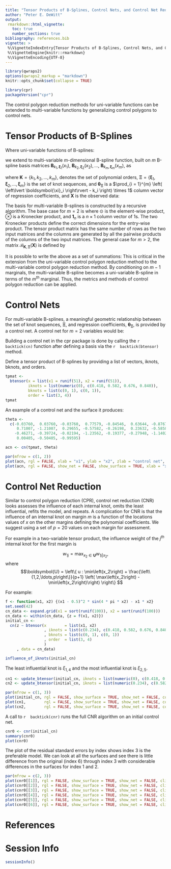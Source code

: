 ```yaml
---
title: "Tensor Products of B-Splines, Control Nets, and Control Net Reduction"
author: "Peter E. DeWitt"
output:
 rmarkdown::html_vignette:
   toc: true
   number_sections: true
bibliography: references.bib
vignette: >
 %\VignetteIndexEntry{Tensor Products of B-Splines, Control Nets, and Control Net Reduction}
 %\VignetteEngine{knitr::rmarkdown}
 %\VignetteEncoding{UTF-8}
---
```




```r
library(qwraps2)
options(qwraps2_markup = "markdown")
knitr::opts_chunk$set(collapse = TRUE)
```



```r
library(cpr)
packageVersion("cpr")
```



The control polygon reduction methods for uni-variable functions can be
extended to multi-variable functions by generalizing control polygons to
control nets.

# Tensor Products of B-Splines

Where uni-variable functions of B-splines:

\begin{equation}
  f \left( x \right) =
  \sum_{j} \theta_j B_{j,k,\boldsymbol{\xi}}\left(x\right) =
  \boldsymbol{B}_{k, \boldsymbol{\xi}} \left(x\right) \boldsymbol{\theta}_{\boldsymbol{\xi}}
  \label{eq:f}
\end{equation}

we extend to multi-variable $m$-dimensional B-spline function, built on $m$
B-spline basis matrices
$\boldsymbol{B}_{k_1, \boldsymbol{\xi}_1} \left(x_1\right),$
$\boldsymbol{B}_{k_2, \boldsymbol{\xi}_2} \left(x_2\right), \ldots,$
$\boldsymbol{B}_{k_m, \boldsymbol{\xi}_m} \left(x_m\right),$ as

\begin{equation}
  f \left( \boldsymbol{X} \right) =
  \mathscr{B}_{\boldsymbol{K}, \boldsymbol{\Xi}} \left( \boldsymbol{X} \right)
  \boldsymbol{\theta}_{\boldsymbol{\Xi}}
\end{equation}

where $\boldsymbol{K} = \left\{k_1, k_2, \ldots, k_m\right\},$ denotes the
set of polynomial orders, $\boldsymbol{\Xi} = \left\{ \boldsymbol{\xi}_1,
\boldsymbol{\xi}_2, \ldots, \boldsymbol{\xi}_m \right\}$ is the set of knot
sequences, and $\boldsymbol{\theta}_{\boldsymbol{\Xi}}$ is a $\prod_{i =
1}^{m} \left( \left\lvert \boldsymbol{\xi}_i \right\rvert - k_i \right)
\times 1$ column vector of regression coefficients, and $\boldsymbol{X}$ is
the observed data:

\begin{equation}
  \boldsymbol{X} = \begin{pmatrix}
    x_{11} & x_{21} & \cdots & x_{m1} \\
    x_{12} & x_{22} & \cdots & x_{m2} \\
    \vdots & \vdots & \ddots & \vdots \\
    x_{12} & x_{22} & \cdots & x_{mn}
  \end{pmatrix}.
\end{equation}


The basis for multi-variable B-splines is constructed by a recursive algorithm.
The base case for $m = 2$ is
\begin{equation}
  \label{eq:tensor_product_base_case}
  \mathscr{B}_{ \left\{k_1, k_2\right\}, \left\{ \boldsymbol{\xi}_1,
  \boldsymbol{\xi}_2 \right\}} \left( \boldsymbol{x}_1, \boldsymbol{x}_2 \right) =
  \left(\boldsymbol{1}^T_{\left\lvert{\boldsymbol{\xi}_2}\right\rvert - k_2} \otimes
  \boldsymbol{B}_{k_1, \boldsymbol{\xi}_1} \left(\boldsymbol{x}_1 \right)  \right) \odot
  \left(\boldsymbol{B}_{k_2, \boldsymbol{\xi}_2} \left( \boldsymbol{x}_2 \right) \otimes
  \boldsymbol{1}^{T}_{\left\lvert{\boldsymbol{\xi}_1}\right\rvert - k_1} \right),
\end{equation}
where $\odot$ is the element-wise product, $\otimes$ is a
Kronecker product, and $\boldsymbol{1}_n$ is a $n \times 1$ column vector of 1s.  The
two Kronecker products define the correct dimensions for the entry-wise product.
The tensor product matrix has the same number of rows as the two input matrices
and the columns are generated by all the pairwise products of the columns of the
two input matrices.
The general case for $m > 2,$ the matrix $\mathscr{B}_{\boldsymbol{K}, \boldsymbol{\Xi}} \left( \boldsymbol{X} \right)$ is defined by
\begin{equation}
    \mathscr{B}_{\boldsymbol{K}, \boldsymbol{\Xi}} \left( \boldsymbol{X} \right) =
    \left( \boldsymbol{1}_{\left\lvert{\boldsymbol{\xi}_m}\right\rvert - k_m}^{T} \otimes
    \mathscr{B}_{\boldsymbol{K} \backslash
  k_{m}, \boldsymbol{\Xi} \backslash \boldsymbol{\xi}_m} \left(\boldsymbol{X}
  \backslash \boldsymbol{x}_{m} \right) \right)
    \odot
    \left( \boldsymbol{B}_{k_m, \boldsymbol{\xi}_m}\left(\boldsymbol{x}_m\right) \otimes
    \boldsymbol{1}_{\prod_{i = 1}^{m-1}
    \left(\left\lvert{\boldsymbol{\xi}_i}\right\rvert - k_i \right)}^{T}
  \right).
\end{equation}

It is possible to write the above as a set of summations:
\begin{equation}
  \begin{split}
    f\left( \boldsymbol{X} \right) & = \mathscr{B}_{\boldsymbol{K}, \boldsymbol{\Xi}} \left( \boldsymbol{X} \right) \boldsymbol{\theta}_{\boldsymbol{\Xi}} \\
   & =
    \sum_{j_1 = 1}^{\left\lvert{\boldsymbol{\xi}_1}\right\rvert - k_1}
    \sum_{j_2 = 1}^{\left\lvert{\boldsymbol{\xi}_2}\right\rvert - k_2}
  \cdots
  \sum_{j_m = 1}^{\left\lvert{\boldsymbol{\xi}_m}\right\rvert - k_m}
  \boldsymbol{B}_{k_1, \boldsymbol{\xi}_1}\left(\boldsymbol{x}_1\right)
  \boldsymbol{B}_{k_2, \boldsymbol{\xi}_2}\left(\boldsymbol{x}_2\right)
  \cdots
  \boldsymbol{B}_{k_m, \boldsymbol{\xi}_m}\left(\boldsymbol{x}_m\right)
  \theta_{\boldsymbol{\Xi}, j_1, j_2, \ldots, j_m} \\
  & =
    \sum_{j_1 = 1}^{\left\lvert{\boldsymbol{\xi}_1}\right\rvert - k_1}
    \boldsymbol{B}_{k_1,\boldsymbol{\xi}_1}\left(\boldsymbol{x}_1\right)
  \underbrace{
    \sum_{j_2 = 1}^{\left\lvert{\boldsymbol{\xi}_2}\right\rvert - k_2}
  \cdots
  \sum_{j_m = 1}^{\left\lvert{\boldsymbol{\xi}_m}\right\rvert - k_m}
  \boldsymbol{B}_{k_2,\boldsymbol{\xi}_2}\left(\boldsymbol{x}_2\right)
  \cdots
  \boldsymbol{B}_{k_m,\boldsymbol{\xi}_m}\left(\boldsymbol{x}_m\right)
  \theta_{\boldsymbol{\Xi}, j_1, j_2, \ldots, j_m}
  }_{\text{polynomial coefficients}} \\
  & =
  \text{diag}\left(
  \boldsymbol{B}_{k_1, \boldsymbol{\xi}_1} \left(\boldsymbol{x}_1\right)
  \boldsymbol{\theta}_{\boldsymbol{\Xi}\backslash
  \boldsymbol{\xi}_1} \left( \boldsymbol{X} \backslash \boldsymbol{x}_1 \right)\right).
  \end{split}
\end{equation}
This is critical in the extension from the uni-variable control polygon
reduction method to the multi-variable control polygon reduction method.  By
conditioning on $m-1$ marginals, the multi-variable B-spline becomes a
uni-variable B-spline in terms of the $m^{th}$ marginal.  Thus, the metrics
and methods of control polygon reduction can be applied.

# Control Nets

For multi-variable B-splines, a meaningful geometric relationship between the set
of knot sequences, $\boldsymbol{\Xi},$ and regression coefficients,
$\boldsymbol{\theta}_{\boldsymbol{\Xi}},$ is provided by a control net. A
control net for $m = 2$ variables would be:
\begin{equation}
  {CN}_{\boldsymbol{K} = \left\{k_1, k_2\right\}, \boldsymbol{\Xi} = \left\{
  \boldsymbol{\xi}_1,
  \boldsymbol{\xi}_2 \right\}, \boldsymbol{\theta}_{\boldsymbol{\Xi}}} = \left\{ \left( \xi_{1i}^{*},
  \xi_{2j}^{*}, \theta_{ij} \right) \right\}_{i = 1, j =
  1}^{\left\lvert{\boldsymbol{\xi}_1}\right\rvert -
    k_1,
  \left\lvert{\boldsymbol{\xi}_2}\right\rvert - k_2}, \quad \xi^{*}_{lj} = \frac{1}{k_l + 1} \sum_{i = 1}^{k_l - 1}
  \xi_{l, j + i}.
\end{equation}

Building a control net in the cpr package is done by calling the
`r  backtick(cn)  `
function after defining a basis via the
`r  backtick(btensor)  `
method.

Define a tensor product of B-splines by providing a list of vectors, iknots,
bknots, and orders.

```r
tpmat <-
  btensor(x = list(x1 = runif(51), x2 = runif(51)),
          iknots = list(numeric(0), c(0.418, 0.582, 0.676, 0.840)),
          bknots = list(c(0, 1), c(0, 1)),
          order = list(3, 4))
tpmat
```


An example of a control net and the surface it produces:

```r
theta <-
  c(-0.03760,  0.03760, -0.03760,  0.77579, -0.84546,  0.63644, -0.87674,
     0.71007, -1.21007,  0.29655, -0.57582, -0.26198,  0.23632, -0.58583,
    -0.46271, -0.39724, -0.02194, -1.23562, -0.19377, -0.27948, -1.14028,
     0.00405, -0.50405, -0.99595)

acn <- cn(tpmat, theta)
```



```r
par(mfrow = c(1, 2))
plot(acn, rgl = FALSE, xlab = "x1", ylab = "x2", zlab = "control net", clim = c(-1.2, 0.3), colkey = FALSE)
plot(acn, rgl = FALSE, show_net = FALSE, show_surface = TRUE, xlab = "x1", ylab = "x2", zlab = "surface", clim = c(-1.2, 0.3))
```


# Control Net Reduction

Similar to control polygon reduction (CPR), control net reduction (CNR) looks
assesses the influence of each internal knot, omits the least influential,
refits the model, and repeats.  A complication for CNR is that the influence
of an internal knot on margin $m$ is a function of the locations values of
$x$ on the other margins defining the polynomial coefficients.  We suggest
using a set of $p=20$ values on each margin for assessment.

For example in a two-variable tensor product, the influence
weight of the $j^{th}$ internal knot for the first margin is

$$w_{1j} = \max_{x_2 \in \boldsymbol{U}} w_{\left. 1j \right| x_2},$$
where
$$\boldsymbol{U} =
\left\{ u :  \min\left(x_2\right) + \frac{\left\{1,2,\ldots,p\right\}}{p+1} \left( \max\left(x_2\right) - \min\left(x_2\right)\right)
\right\}
$$

For example:

```r
f <- function(x1, x2) {(x1 - 0.5)^2 * sin(4 * pi * x2) - x1 * x2}
set.seed(42)
cn_data <- expand.grid(x1 = sort(runif(100)), x2 = sort(runif(100)))
cn_data <- within(cn_data, {z = f(x1, x2)})
initial_cn <-
  cn(z ~ btensor(x        = list(x1, x2)
                 , iknots = list(c(0.234), c(0.418, 0.582, 0.676, 0.840))
                 , bknots = list(c(0, 1), c(0, 1))
                 , order  = list(3, 4)
                 )
     , data = cn_data)

influence_of_iknots(initial_cn)
```


The least influential knot is $\xi_{1,4}$ and the most influential knot is
$\xi_{2,5}.$

```r
cn1 <- update_btensor(initial_cn, iknots = list(numeric(0), c(0.418, 0.582, 0.676, 0.840)))
cn2 <- update_btensor(initial_cn, iknots = list(numeric(0.234), c(0.582, 0.676, 0.840)))
```



```r
par(mfrow = c(1, 3))
plot(initial_cn, rgl = FALSE, show_surface = TRUE, show_net = FALSE, colkey = FALSE, clim = c(-1.2, 0.3), main = "Original")
plot(cn1,        rgl = FALSE, show_surface = TRUE, show_net = FALSE, colkey = FALSE, clim = c(-1.2, 0.3), main = bquote(Omitting~xi[1,1]))
plot(cn2,        rgl = FALSE, show_surface = TRUE, show_net = FALSE, colkey = FALSE, clim = c(-1.2, 0.3), main = bquote(Omitting~xi[2,1]))
```


A call to
`r  backtick(cnr)  `
runs the full CNR algorithm on an initial control net.

```r
cnr0 <- cnr(initial_cn)
summary(cnr0)
plot(cnr0)
```


The plot of the residual standard errors by index shows index 3 is the
preferable model.  We can look at all the surfaces and see there is little
difference from the original (index 6) through index 3 with considerable
differences in the surfaces for index 1 and 2.


```r
par(mfrow = c(2, 3))
plot(cnr0[[1]], rgl = FALSE, show_surface = TRUE, show_net = FALSE, clim = c(-1.2, 0.3), main = "Index 1", colkey = FALSE)
plot(cnr0[[2]], rgl = FALSE, show_surface = TRUE, show_net = FALSE, clim = c(-1.2, 0.3), main = "Index 2", colkey = FALSE)
plot(cnr0[[3]], rgl = FALSE, show_surface = TRUE, show_net = FALSE, clim = c(-1.2, 0.3), main = "Index 3", colkey = FALSE)
plot(cnr0[[4]], rgl = FALSE, show_surface = TRUE, show_net = FALSE, clim = c(-1.2, 0.3), main = "Index 4", colkey = FALSE)
plot(cnr0[[5]], rgl = FALSE, show_surface = TRUE, show_net = FALSE, clim = c(-1.2, 0.3), main = "Index 5", colkey = FALSE)
plot(cnr0[[6]], rgl = FALSE, show_surface = TRUE, show_net = FALSE, clim = c(-1.2, 0.3), main = "Index 6", colkey = FALSE)
```



# References
<div id="refs"></div>

# Session Info

```r
sessionInfo()
```

